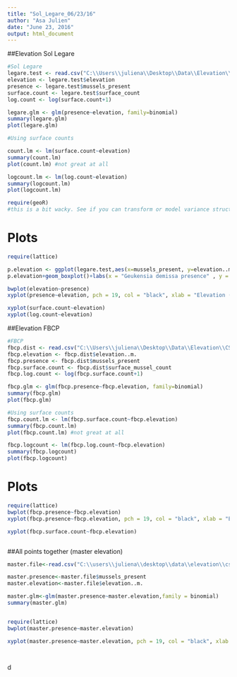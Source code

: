 ```yaml
---
title: "Sol_Legare_06/23/16"
author: "Asa Julien"
date: "June 23, 2016"
output: html_document
---
```



##Elevation Sol Legare

```r
#Sol Legare
legare.test <- read.csv("C:\\Users\\juliena\\Desktop\\Data\\Elevation\\CSV files\\legare_test.csv")
elevation <- legare.test$elevation
presence <- legare.test$mussels_present
surface.count <- legare.test$surface_count
log.count <- log(surface.count+1)

legare.glm <- glm(presence~elevation, family=binomial)
summary(legare.glm)
plot(legare.glm)

#Using surface counts

count.lm <- lm(surface.count~elevation)
summary(count.lm)
plot(count.lm) #not great at all

logcount.lm <- lm(log.count~elevation)
summary(logcount.lm)
plot(logcount.lm)

require(geoR)
#this is a bit wacky. See if you can transform or model variance structures.

```

# Plots

```r
require(lattice)

p.elevation <- ggplot(legare.test,aes(x=mussels_present, y=elevation..m.))
p.elevation+geom_boxplot()+labs(x = "Geukensia demissa presence" , y = "Elevation (m)")+theme(axis.text = element_text(size=16,face = "bold"),axis.title = element_text(size = 20,face = "bold"),strip.text = element_text(size=18,face = "bold"))

bwplot(elevation~presence)
xyplot(presence~elevation, pch = 19, col = "black", xlab = "Elevation (m)", ylab = "Mussels present?")

xyplot(surface.count~elevation)
xyplot(log.count~elevation)


```


##Elevation FBCP

```r
#FBCP
fbcp.dist <- read.csv("C:\\Users\\juliena\\Desktop\\Data\\Elevation\\CSV files\\FBCP_elevation_survey.csv")
fbcp.elevation <- fbcp.dist$elevation..m.
fbcp.presence <- fbcp.dist$mussels_present
fbcp.surface.count <- fbcp.dist$surface_mussel_count
fbcp.log.count <- log(fbcp.surface.count+1)

fbcp.glm <- glm(fbcp.presence~fbcp.elevation, family=binomial)
summary(fbcp.glm)
plot(fbcp.glm)

#Using surface counts
fbcp.count.lm <- lm(fbcp.surface.count~fbcp.elevation)
summary(fbcp.count.lm)
plot(fbcp.count.lm) #not great at all

fbcp.logcount <- lm(fbcp.log.count~fbcp.elevation)
summary(fbcp.logcount)
plot(fbcp.logcount)


```
# Plots


```r
require(lattice)
bwplot(fbcp.presence~fbcp.elevation)
xyplot(fbcp.presence~fbcp.elevation, pch = 19, col = "black", xlab = "Elevation (m)", ylab = "Mussels present?")

xyplot(fbcp.surface.count~fbcp.elevation)



```

##All points together (master elevation)
```r
master.file<-read.csv("C:\\users\\juliena\\desktop\\data\\elevation\\csv files\\master_presence.csv")

master.presence<-master.file$mussels_present
master.elevation<-master.file$elevation..m.

master.glm<-glm(master.presence~master.elevation,family = binomial)
summary(master.glm)


require(lattice)
bwplot(master.presence~master.elevation)

xyplot(master.presence~master.elevation, pch = 19, col = "black", xlab = "Elevation (m)", ylab = "Mussels present?")




```
d